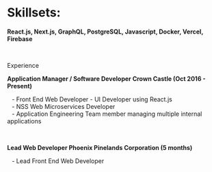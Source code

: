 # **Skillsets:**

**React.js, Next.js, GraphQL, PostgreSQL, Javascript, Docker, Vercel, Firebase**

<br />

Experience

**Application Manager / Software Developer Crown Castle (Oct 2016 - Present)**

&ensp; - Front End Web Developer - UI Developer using React.js <br />
&ensp; - NSS Web Microservices Developer <br />
&ensp; - Application Engineering Team member managing multiple internal applications

<br />

**Lead Web Developer Phoenix Pinelands Corporation (5 months)**

&ensp; - Lead Front End Web Developer
